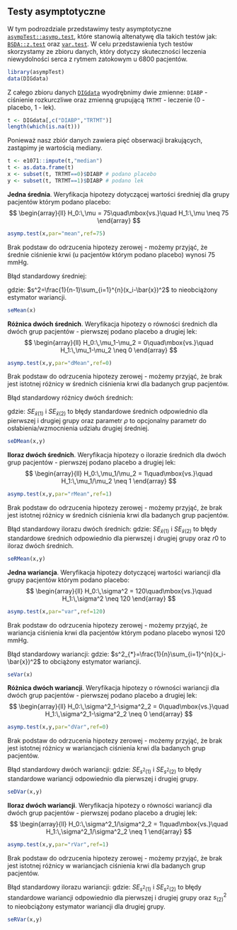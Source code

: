 ## Testy asymptotyczne {#part_11.2}

W tym podrozdziale przedstawimy testy asymptotyczne [`asympTest::asymp.test`](https://rdrr.io/cran/asympTest/man/asymp.test.html),
które stanowią altenatywę dla takich testów jak: [`BSDA::z.test`](https://rdrr.io/cran/BSDA/man/z.test.html) oraz [`var.test`](https://rdrr.io/r/stats/var.test.html).
W celu przedstawienia tych testów skorzystamy ze zbioru danych, który dotyczy skuteczności leczenia niewydolności serca z rytmem zatokowym u 6800 pacjentów.
```r
library(asympTest)
data(DIGdata)
```
Z całego zbioru danych [`DIGdata`](https://rdrr.io/cran/asympTest/man/DIGdata.html) wyodrębnimy dwie zmienne: `DIABP` - ciśnienie rozkurczliwe oraz zmienną grupującą `TRTMT` - leczenie (0 - placebo, 1 - lek).
```r
t <- DIGdata[,c("DIABP","TRTMT")]
length(which(is.na(t)))
```
Ponieważ nasz zbiór danych zawiera pięć obserwacji brakujących, zastąpimy je wartością mediany.
```r
t <- e1071::impute(t,"median")
t <- as.data.frame(t)
x <- subset(t, TRTMT==0)$DIABP # podano placebo
y <- subset(t, TRTMT==1)$DIABP # podano lek
```

**Jedna średnia**. Weryfikacja hipotezy dotyczącej wartości średniej dla grupy pacjentów którym podano placebo:
$$
\begin{array}{ll}
H_0:\,\mu = 75\quad\mbox{vs.}\quad H_1:\,\mu \neq 75
\end{array}
$$
```r
asymp.test(x,par="mean",ref=75)
```
Brak podstaw do odrzucenia hipotezy zerowej - możemy przyjąć, że średnie ciśnienie krwi (u pacjentów którym podano placebo) wynosi 75 mmHg.

Błąd standardowy średniej:

\begin{equation}
SE_{\bar{x}}=\sqrt{\frac{s^2}{n}}
(\#eq:wz1139)
\end{equation}
gdzie: $s^2=\frac{1}{n-1}\sum_{i=1}^{n}(x_i-\bar{x})^2$ to nieobciążony estymator wariancji.
```r
seMean(x)
```

**Różnica dwóch średnich**. Weryfikacja hipotezy o równości średnich dla dwóch grup pacjentów - pierwszej podano placebo a drugiej lek:
$$
\begin{array}{ll}
H_0:\,\mu_1-\mu_2 = 0\quad\mbox{vs.}\quad H_1:\,\mu_1-\mu_2 \neq 0
\end{array}
$$
```r
asymp.test(x,y,par="dMean",ref=0)
```
Brak podstaw do odrzucenia hipotezy zerowej - możemy przyjąć, że brak jest istotnej różnicy w średnich ciśnienia krwi dla badanych grup pacjentów.

Błąd standardowy różnicy dwóch średnich:

\begin{equation}
SE_{\bar{x}_1-\bar{x}_2}=\sqrt{
SE^2_{\bar{x}(1)}+\rho^2\cdot SE^2_{\bar{x}(2)}
}
(\#eq:wz1142)
\end{equation}
gdzie: $SE_{\bar{x}(1)}$ i $SE_{\bar{x}(2)}$ to błędy standardowe średnich odpowiednio dla pierwszej i drugiej grupy oraz parametr $\rho$ to opcjonalny parametr do osłabienia/wzmocnienia udziału drugiej średniej.

```r
seDMean(x,y)
```

**Iloraz dwóch średnich**. Weryfikacja hipotezy o ilorazie średnich dla dwóch grup pacjentów - pierwszej podano placebo a drugiej lek:
$$
\begin{array}{ll}
H_0:\,\mu_1/\mu_2 = 1\quad\mbox{vs.}\quad H_1:\,\mu_1/\mu_2 \neq 1
\end{array}
$$
```r
asymp.test(x,y,par="rMean",ref=1)
```
Brak podstaw do odrzucenia hipotezy zerowej - możemy przyjąć, że brak jest istotnej różnicy w średnich ciśnienia krwi dla badanych grup pacjentów.

Błąd standardowy ilorazu dwóch średnich:
\begin{equation}
SE_{\bar{x}_1/\bar{x}_2}=\frac{1}{|\bar{x}_{(2)}|}
\sqrt{
SE^2_{\bar{x}(1)}+r_0^2\cdot SE^2_{\bar{x}(2)}
}
(\#eq:wz1144)
\end{equation}
gdzie: $SE_{\bar{x}(1)}$ i $SE_{\bar{x}(2)}$ to błędy standardowe średnich odpowiednio dla pierwszej i drugiej grupy oraz $r0$ to iloraz dwóch średnich.
```r
seRMean(x,y)
```

**Jedna wariancja**. Weryfikacja hipotezy dotyczącej wartości wariancji dla grupy pacjentów którym podano placebo:
$$
\begin{array}{ll}
H_0:\,\sigma^2 = 120\quad\mbox{vs.}\quad H_1:\,\sigma^2 \neq 120
\end{array}
$$
```r
asymp.test(x,par="var",ref=120)
```
Brak podstaw do odrzucenia hipotezy zerowej - możemy przyjąć, że wariancja ciśnienia krwi dla pacjentów którym podano placebo wynosi 120 mmHg.

Błąd standardowy wariancji:
\begin{equation}
SE_{s^2}=\sqrt{\frac{\sum_{i=1}^{n}\big((x_i-\bar{x})^2-s^2_*\big)^2}{n\cdot(n-1)}}
(\#eq:wz1146)
\end{equation}
gdzie: $s^2_{*}=\frac{1}{n}\sum_{i=1}^{n}(x_i-\bar{x})^2$ to obciążony estymator wariancji.
```r
seVar(x)
```

**Różnica dwóch wariancji**. Weryfikacja hipotezy o równości wariancji dla dwóch grup pacjentów - pierwszej podano placebo a drugiej lek:
$$
\begin{array}{ll}
H_0:\,\sigma^2_1-\sigma^2_2 = 0\quad\mbox{vs.}\quad H_1:\,\sigma^2_1-\sigma^2_2 \neq 0
\end{array}
$$
```r
asymp.test(x,y,par="dVar",ref=0)
```
Brak podstaw do odrzucenia hipotezy zerowej - możemy przyjąć, że brak jest istotnej różnicy w wariancjach ciśnienia krwi dla badanych grup pacjentów.

Błąd standardowy dwóch wariancji:
\begin{equation}
SE_{s_1^2-s_2^2}=\sqrt{SE_{s^2(1)}^2 +\rho^2\cdot SE_{s^2(2)}^2}
(\#eq:wz1148)
\end{equation}
gdzie: $SE_{s^2(1)}$ i $SE_{s^2(2)}$ to błędy standardowe wariancji odpowiednio dla pierwszej i drugiej grupy.
```r
seDVar(x,y)
```

**Iloraz dwóch wariancji**. Weryfikacja hipotezy o równości wariancji dla dwóch grup pacjentów - pierwszej podano placebo a drugiej lek:
$$
\begin{array}{ll}
H_0:\,\sigma^2_1/\sigma^2_2 = 1\quad\mbox{vs.}\quad H_1:\,\sigma^2_1/\sigma^2_2 \neq 1
\end{array}
$$
```r
asymp.test(x,y,par="rVar",ref=1)
```
Brak podstaw do odrzucenia hipotezy zerowej - możemy przyjąć, że brak jest istotnej różnicy w wariancjach ciśnienia krwi dla badanych grup pacjentów.

Błąd standardowy ilorazu wariancji:
\begin{equation}
SE_{s_1^2/s_2^2}=\frac{1}{s^{2}_{(2)}}\sqrt{
SE_{s^2(1)} +r_0^2\cdot
SE_{s^2(2)}}
(\#eq:wz1150)
\end{equation}
gdzie: $SE_{s^2(1)}$ i $SE_{s^2(2)}$ to błędy standardowe wariancji odpowiednio dla pierwszej i drugiej grupy oraz $s^2_{(2)}$ to nieobciążony estymator wariancji dla drugiej grupy.
```r
seRVar(x,y)
```
